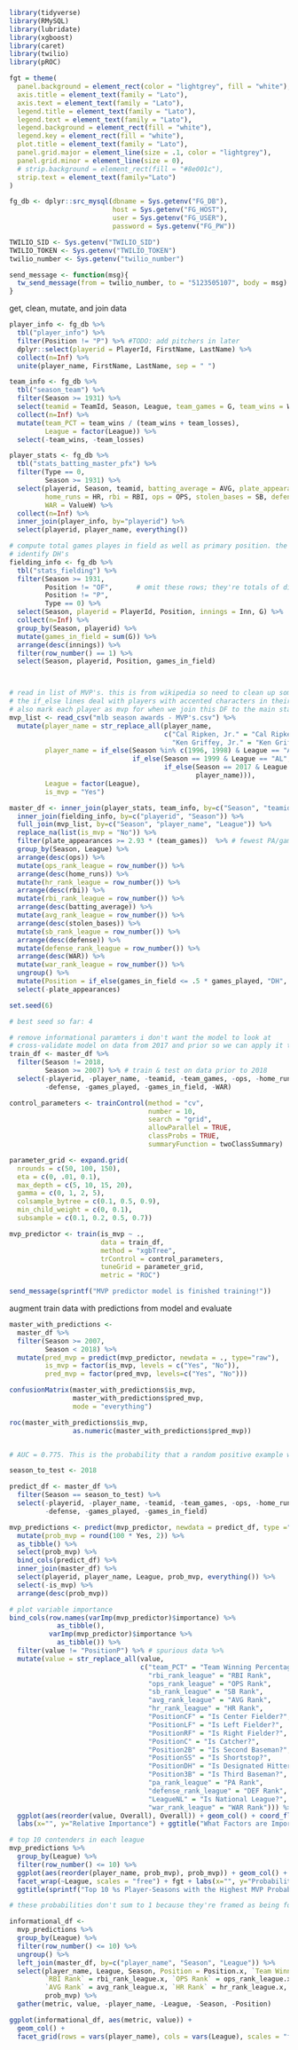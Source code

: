 ```r
library(tidyverse)
library(RMySQL)
library(lubridate)
library(xgboost)
library(caret)
library(twilio)
library(pROC)

fgt = theme(
  panel.background = element_rect(color = "lightgrey", fill = "white"),
  axis.title = element_text(family = "Lato"),
  axis.text = element_text(family = "Lato"),
  legend.title = element_text(family = "Lato"),
  legend.text = element_text(family = "Lato"),
  legend.background = element_rect(fill = "white"),
  legend.key = element_rect(fill = "white"),
  plot.title = element_text(family = "Lato"),
  panel.grid.major = element_line(size = .1, color = "lightgrey"),
  panel.grid.minor = element_line(size = 0),
  # strip.background = element_rect(fill = "#8e001c"),
  strip.text = element_text(family="Lato")
)

fg_db <- dplyr::src_mysql(dbname = Sys.getenv("FG_DB"), 
                          host = Sys.getenv("FG_HOST"), 
                          user = Sys.getenv("FG_USER"),
                          password = Sys.getenv("FG_PW"))

TWILIO_SID <- Sys.getenv("TWILIO_SID")
TWILIO_TOKEN <- Sys.getenv("TWILIO_TOKEN")
twilio_number <- Sys.getenv("twilio_number")

send_message <- function(msg){
  tw_send_message(from = twilio_number, to = "5123505107", body = msg)
}


```

get, clean, mutate, and join data

```r
player_info <- fg_db %>%
  tbl("player_info") %>%
  filter(Position != "P") %>% #TODO: add pitchers in later
  dplyr::select(playerid = PlayerId, FirstName, LastName) %>%
  collect(n=Inf) %>%
  unite(player_name, FirstName, LastName, sep = " ")

team_info <- fg_db %>%
  tbl("season_team") %>%
  filter(Season >= 1931) %>%   
  select(teamid = TeamId, Season, League, team_games = G, team_wins = W, team_losses = L) %>%
  collect(n=Inf) %>%
  mutate(team_PCT = team_wins / (team_wins + team_losses),
         League = factor(League)) %>%
  select(-team_wins, -team_losses)

player_stats <- fg_db %>%
  tbl("stats_batting_master_pfx") %>%
  filter(Type == 0,
         Season >= 1931) %>%
  select(playerid, Season, teamid, batting_average = AVG, plate_appearances = PA,
         home_runs = HR, rbi = RBI, ops = OPS, stolen_bases = SB, defense = Fielding, games_played = G,
         WAR = ValueW) %>%
  collect(n=Inf) %>%
  inner_join(player_info, by="playerid") %>%
  select(playerid, player_name, everything())

# compute total games playes in field as well as primary position. the former will be used to
# identify DH's
fielding_info <- fg_db %>%
  tbl("stats_fielding") %>%
  filter(Season >= 1931,
         Position != "OF",      # omit these rows; they're totals of distinct LF/CF/RF playing time
         Position != "P",
         Type == 0) %>%  
  select(Season, playerid = PlayerId, Position, innings = Inn, G) %>%
  collect(n=Inf) %>%
  group_by(Season, playerid) %>% 
  mutate(games_in_field = sum(G)) %>%
  arrange(desc(innings)) %>%
  filter(row_number() == 1) %>%
  select(Season, playerid, Position, games_in_field)



# read in list of MVP's. this is from wikipedia so need to clean up some of the names to match FanGraphs
# the if_else lines deal with players with accented characters in their names
# also mark each player as mvp for when we join this DF to the main stats DF later
mvp_list <- read_csv("mlb season awards - MVP's.csv") %>% 
  mutate(player_name = str_replace_all(player_name,
                                       c("Cal Ripken, Jr." = "Cal Ripken",
                                         "Ken Griffey, Jr." = "Ken Griffey Jr.")),
         player_name = if_else(Season %in% c(1996, 1998) & League == "AL", "Juan Gonzalez",
                               if_else(Season == 1999 & League == "AL", "Ivan Rodriguez",
                                       if_else(Season == 2017 & League == "AL", "Jose Altuve",
                                               player_name))),
         League = factor(League),
         is_mvp = "Yes")

master_df <- inner_join(player_stats, team_info, by=c("Season", "teamid")) %>%
  inner_join(fielding_info, by=c("playerid", "Season")) %>%
  full_join(mvp_list, by=c("Season", "player_name", "League")) %>%
  replace_na(list(is_mvp = "No")) %>%
  filter(plate_appearances >= 2.93 * (team_games))  %>% # fewest PA/game who won the MVP was Stargell in 1979
  group_by(Season, League) %>%    
  arrange(desc(ops)) %>%   
  mutate(ops_rank_league = row_number()) %>%
  arrange(desc(home_runs)) %>%
  mutate(hr_rank_league = row_number()) %>%
  arrange(desc(rbi)) %>%
  mutate(rbi_rank_league = row_number()) %>%
  arrange(desc(batting_average)) %>%
  mutate(avg_rank_league = row_number()) %>%
  arrange(desc(stolen_bases)) %>%
  mutate(sb_rank_league = row_number()) %>%
  arrange(desc(defense)) %>%
  mutate(defense_rank_league = row_number()) %>%
  arrange(desc(WAR)) %>%
  mutate(war_rank_league = row_number()) %>%
  ungroup() %>%
  mutate(Position = if_else(games_in_field <= .5 * games_played, "DH", Position)) %>%
  select(-plate_appearances)

```

```r


set.seed(6)

# best seed so far: 4

# remove informational paramters i don't want the model to look at
# cross-validate model on data from 2017 and prior so we can apply it to 2018 data
train_df <- master_df %>%
  filter(Season != 2018,
         Season >= 2007) %>% # train & test on data prior to 2018
  select(-playerid, -player_name, -teamid, -team_games, -ops, -home_runs, -rbi, -stolen_bases, -batting_average,
         -defense, -games_played, -games_in_field, -WAR)

control_parameters <- trainControl(method = "cv",
                                   number = 10,
                                   search = "grid",
                                   allowParallel = TRUE,
                                   classProbs = TRUE,
                                   summaryFunction = twoClassSummary)

parameter_grid <- expand.grid(
  nrounds = c(50, 100, 150), 
  eta = c(0, .01, 0.1),
  max_depth = c(5, 10, 15, 20),
  gamma = c(0, 1, 2, 5),
  colsample_bytree = c(0.1, 0.5, 0.9),
  min_child_weight = c(0, 0.1),
  subsample = c(0.1, 0.2, 0.5, 0.7))

mvp_predictor <- train(is_mvp ~ .,
                       data = train_df, 
                       method = "xgbTree", 
                       trControl = control_parameters,
                       tuneGrid = parameter_grid,
                       metric = "ROC")

send_message(sprintf("MVP predictor model is finished training!"))


```

augment train data with predictions from model and evaluate

```r
master_with_predictions <-
  master_df %>% 
  filter(Season >= 2007,
         Season < 2018) %>%
  mutate(pred_mvp = predict(mvp_predictor, newdata = ., type="raw"),
         is_mvp = factor(is_mvp, levels = c("Yes", "No")),
         pred_mvp = factor(pred_mvp, levels=c("Yes", "No")))

confusionMatrix(master_with_predictions$is_mvp, 
                master_with_predictions$pred_mvp,
                mode = "everything")

roc(master_with_predictions$is_mvp, 
                as.numeric(master_with_predictions$pred_mvp))


# AUC = 0.775. This is the probability that a random positive example will be ranked above a random negative example.

```

```r

season_to_test <- 2018

predict_df <- master_df %>%
  filter(Season == season_to_test) %>%
  select(-playerid, -player_name, -teamid, -team_games, -ops, -home_runs, -rbi, -batting_average, -is_mvp,
         -defense, -games_played, -games_in_field)

mvp_predictions <- predict(mvp_predictor, newdata = predict_df, type ="prob") %>%
  mutate(prob_mvp = round(100 * Yes, 2)) %>%
  as_tibble() %>%
  select(prob_mvp) %>%
  bind_cols(predict_df) %>%
  inner_join(master_df) %>%
  select(playerid, player_name, League, prob_mvp, everything()) %>%
  select(-is_mvp) %>%
  arrange(desc(prob_mvp))

# plot variable importance
bind_cols(row.names(varImp(mvp_predictor)$importance) %>% 
            as_tibble(), 
          varImp(mvp_predictor)$importance %>% 
            as_tibble()) %>%
  filter(value != "PositionP") %>% # spurious data %>%
  mutate(value = str_replace_all(value,
                                 c("team_PCT" = "Team Winning Percentage",
                                   "rbi_rank_league" = "RBI Rank",
                                   "ops_rank_league" = "OPS Rank",
                                   "sb_rank_league" = "SB Rank",
                                   "avg_rank_league" = "AVG Rank",
                                   "hr_rank_league" = "HR Rank",
                                   "PositionCF" = "Is Center Fielder?",
                                   "PositionLF" = "Is Left Fielder?",
                                   "PositionRF" = "Is Right Fielder?",
                                   "PositionC" = "Is Catcher?",
                                   "Position2B" = "Is Second Baseman?",
                                   "PositionSS" = "Is Shortstop?",
                                   "PositionDH" = "Is Designated Hitter?",
                                   "Position3B" = "Is Third Baseman?",
                                   "pa_rank_league" = "PA Rank",
                                   "defense_rank_league" = "DEF Rank",
                                   "LeagueNL" = "Is National League?",
                                   "war_rank_league" = "WAR Rank"))) %>%
  ggplot(aes(reorder(value, Overall), Overall)) + geom_col() + coord_flip() + fgt +
  labs(x="", y="Relative Importance") + ggtitle("What Factors are Important in MVP Voting? (2007 - 2017)")

# top 10 contenders in each league
mvp_predictions %>%
  group_by(League) %>%
  filter(row_number() <= 10) %>%
  ggplot(aes(reorder(player_name, prob_mvp), prob_mvp)) + geom_col() + coord_flip() + 
  facet_wrap(~League, scales = "free") + fgt + labs(x="", y="Probability of Season Winning the MVP (%)") +
  ggtitle(sprintf("Top 10 %s Player-Seasons with the Highest MVP Probabilities", season_to_test))

# these probabilities don't sum to 1 because they're framed as being focused on individual players. the question I'm answering here is not "who will win the MVP?" but "if a player had a season like this, what's the probability that player will win the MVP?"


```

```r

informational_df <-
  mvp_predictions %>%
  group_by(League) %>%
  filter(row_number() <= 10) %>%
  ungroup() %>%
  left_join(master_df, by=c("player_name", "Season", "League")) %>%
  select(player_name, League, Season, Position = Position.x, `Team Winning Percentage` = team_PCT.x,
         `RBI Rank` = rbi_rank_league.x, `OPS Rank` = ops_rank_league.x, `SB Rank` = sb_rank_league.x,
         `AVG Rank` = avg_rank_league.x, `HR Rank` = hr_rank_league.x,
         prob_mvp) %>%
  gather(metric, value, -player_name, -League, -Season, -Position) 

ggplot(informational_df, aes(metric, value)) + 
  geom_col() +
  facet_grid(rows = vars(player_name), cols = vars(League), scales = "free")

```